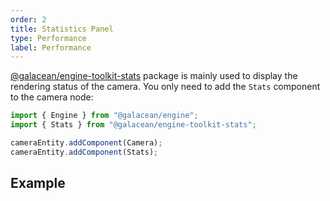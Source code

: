 ```yaml
---
order: 2
title: Statistics Panel
type: Performance
label: Performance
---
```


[@galacean/engine-toolkit-stats](https://www.npmjs.com/package/@galacean/engine-toolkit-stats) package is mainly used to display the rendering status of the camera. You only need to add the `Stats` component to the camera node:

```typescript
import { Engine } from "@galacean/engine";
import { Stats } from "@galacean/engine-toolkit-stats";

cameraEntity.addComponent(Camera);
cameraEntity.addComponent(Stats);
```

## Example

<Playground href="/embed/text-barrage" />

